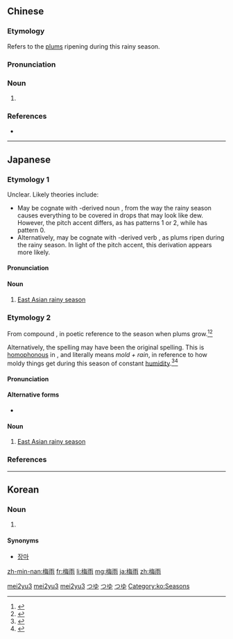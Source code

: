 ==Chinese==
{{zh-forms|lit=plum rain|alt=霉雨}}

===Etymology===
Refers to the [[plum]]s ripening during this rainy season.

===Pronunciation===
{{zh-pron
|m=méiyǔ
|c=mui4 jyu5
|h=pfs=mòi-yí
|mn=qz,tw,xm:mûi-ú/zz:bôe-í
|cat=n
}}

===Noun===
{{zh-noun}}

# {{w|East Asian rainy season}}

===References===
* {{pedialite|East Asian rainy season}}

[[Category:zh:Meteorology|mei2yu3]]
[[Category:zh:Rain|mei2yu3]]
[[Category:zh:Seasons|mei2yu3]]

----

==Japanese==
<div style="float:right;">
{{wikipedia|lang=ja}}
{{wikipedia|East Asian rainy season}}
</div>
{{ja-kanjitab|yomi=irr|sort=つゆ}}

===Etymology 1===
Unclear.  Likely theories include:
* May be cognate with {{etyl|ojp|-}}-derived noun {{m|ja|露|tr=tsuyu||dew, dewdrop}}, from the way the rainy season causes everything to be covered in drops that may look like dew.  However, the pitch accent differs, as {{m|ja|露}} has patterns 1 or 2, while {{lang|ja|梅雨}} has pattern 0.
* Alternatively, may be cognate with {{etyl|ojp|-}}-derived verb {{m|ja|熟ゆ|tr=tsuyu||to become ripe|pos=obsolete, replaced by modern form {{m|ja|熟える}} ''tsueru''}}, as plums ripen during the rainy season.  In light of the pitch accent, this derivation appears more likely.

====Pronunciation====
{{ja-pron|つゆ|acc=0|acc_ref=NHK,DJR}}

====Noun====
{{ja-noun|つゆ}}

# [[w:East Asian rainy season|East Asian rainy season]]

===Etymology 2===
{{ja-kanjitab|ばい|う|yomi=on}}
From {{etyl|ltc|ja|sort=はいう'}} compound {{m|zh|梅雨|tr=|lit=plum + rain}}, in poetic reference to the season when plums grow.<ref name="KDJ">{{R:Kokugo Dai Jiten}}</ref><ref name="DJR">{{R:Daijirin}}</ref>

Alternatively, the {{m|ja|黴雨}} spelling may have been the original spelling.  This is [[homophonous]] in {{etyl|ltc|-}}, and literally means ''mold + rain'', in reference to how moldy things get during this season of constant [[humidity]].<ref name="KDJ">{{R:Kokugo Dai Jiten}}</ref><ref name="DJR">{{R:Daijirin}}</ref>

====Pronunciation====
{{ja-pron|yomi=kanon|ばいう|acc=1|acc_ref=NHK,DJR}}

====Alternative forms====
* {{ja-l|黴雨}}

====Noun====
{{ja-noun|ばいう}}

# [[w:East Asian rainy season|East Asian rainy season]]

===References===
<references/>

[[Category:ja:Meteorology|つゆ]]
[[Category:ja:Rain|つゆ]]
[[Category:ja:Seasons|つゆ]]

----

==Korean==
{{ko-hanjatab}}

===Noun===
{{ko-noun|hj|rv=|hangeul=매우}}

# {{hanja form of|매우|[[w:East Asian rainy season|East Asian rainy season]]}}

====Synonyms====
* [[장마]]
[[Category:ko:Seasons]]

[[zh-min-nan:梅雨]]
[[fr:梅雨]]
[[li:梅雨]]
[[mg:梅雨]]
[[ja:梅雨]]
[[zh:梅雨]]